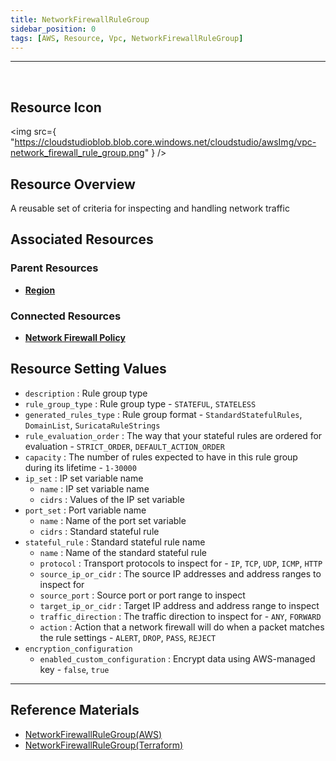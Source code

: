 ```yaml
---
title: NetworkFirewallRuleGroup
sidebar_position: 0
tags: [AWS, Resource, Vpc, NetworkFirewallRuleGroup]
---
```


<hr />
<br />

## Resource Icon

<img
    src={
        "https://cloudstudioblob.blob.core.windows.net/cloudstudio/awsImg/vpc-network_firewall_rule_group.png"
    }
/>

## Resource Overview

A reusable set of criteria for inspecting and handling network traffic

## Associated Resources

### Parent Resources

-   [**Region**](https://docs.cstudio.app/en/docs/resource/aws/Base/Region)

### Connected Resources

-   [**Network Firewall Policy**](https://docs.cstudio.app/en/docs/resource/aws/Vpc/NetworkFirewallPolicy)



## Resource Setting Values

-   `description` : Rule group type
-   `rule_group_type` : Rule group type - `STATEFUL`, `STATELESS`
-   `generated_rules_type` : Rule group format - `StandardStatefulRules`, `DomainList`, `SuricataRuleStrings`
-   `rule_evaluation_order` : The way that your stateful rules are ordered for evaluation - `STRICT_ORDER`, `DEFAULT_ACTION_ORDER`
-   `capacity` : The number of rules expected to have in this rule group during its lifetime - `1-30000`
-   `ip_set` : IP set variable name
    -   `name` : IP set variable name
    -   `cidrs` : Values of the IP set variable
-   `port_set` : Port variable name
    -   `name` : Name of the port set variable
    -   `cidrs` : Standard stateful rule
-   `stateful_rule` : Standard stateful rule name
    -   `name` : Name of the standard stateful rule
    -   `protocol` : Transport protocols to inspect for - `IP`, `TCP`, `UDP`, `ICMP`, `HTTP`
    -   `source_ip_or_cidr` : The source IP addresses and address ranges to inspect for
    -   `source_port` : Source port or port range to inspect
    -   `target_ip_or_cidr` : Target IP address and address range to inspect
    -   `traffic_direction` : The traffic direction to inspect for - `ANY`, `FORWARD`
    -   `action` : Action that a network firewall will do when a packet matches the rule settings - `ALERT`, `DROP`, `PASS`, `REJECT`
-   `encryption_configuration`
    -   `enabled_custom_configuration` : Encrypt data using AWS-managed key - `false`, `true`

---

## Reference Materials

-   [NetworkFirewallRuleGroup(AWS)](https://docs.aws.amazon.com/network-firewall/latest/developerguide/rule-groups.html)
-   [NetworkFirewallRuleGroup(Terraform)](https://registry.terraform.io/providers/hashicorp/aws/latest/docs/resources/networkfirewall_rule_group)
